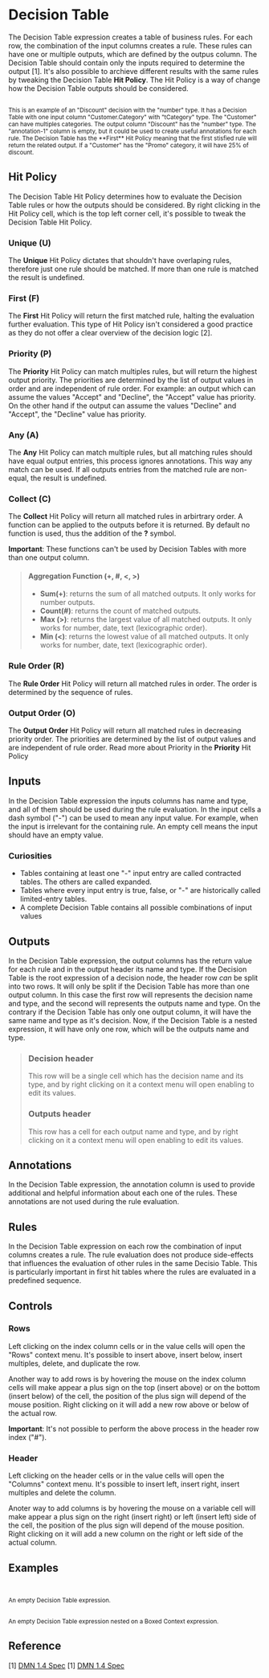 
<Meta title="MDX/Decision Table" of={DecisionTable} />

# Decision Table

The Decision Table expression creates a table of business rules. For each row, the
combination of the input columns creates a rule. These rules can have one or multiple
outputs, which are defined by the outpus column. The Decision Table should contain only
the inputs required to determine the output [1]. It's also possible to archieve
different results with the same rules by tweaking the Decision Table **Hit Policy**.
The Hit Policy is a way of change how the Decision Table outputs should be considered.

<div style={{ display: "flex", flexDirection: "row" }}>
  <Story of={DecisionTable.Discount} />
  <small>
    <br />
    This is an example of an "Discount" decision with the "number" type. It has a Decision Table with one input column "Customer.Category"
    with "tCategory" type. The "Customer" can have multiples categories. The output column "Discount" has the "number" type.
    The "annotation-1" column is empty, but it could be used to create useful annotations for each rule. The Decision Table
    has the **First** Hit Policy meaning that the first stisfied rule will return the related output. If a "Customer" has
    the "Promo" category, it will have 25% of discount.
  </small>
</div>

## Hit Policy

The Decision Table Hit Policy determines how to evaluate the Decision Table rules or
how the outputs should be considered. By right clicking in the Hit Policy cell, which
is the top left corner cell, it's possible to tweak the Decision Table Hit Policy.

### Unique (U)

The **Unique** Hit Policy dictates that shouldn't have overlaping rules, therefore
just one rule should be matched. If more than one rule is matched the result is
undefined.

### First (F)

The **First** Hit Policy will return the first matched rule, halting the evaluation
further evaluation. This type of Hit Policy isn't considered a good practice as they
do not offer a clear overview of the decision logic [2].

### Priority (P)

The **Priority** Hit Policy can match multiples rules, but will return the highest
output priority. The priorities are determined by the list of output values in order
and are independent of rule order. For example: an output which can assume the values
"Accept" and "Decline", the "Accept" value has priority. On the other hand if the
output can assume the values "Decline" and "Accept", the "Decline" value has priority.

### Any (A)

The **Any** Hit Policy can match multiple rules, but all matching rules should have
equal output entries, this process ignores annotations. This way any match can be
used. If all outputs entries from the matched rule are non-equal, the result is undefined.

### Collect (C)

The **Collect** Hit Policy will return all matched rules in arbirtrary order. A
function can be applied to the outputs before it is returned. By default no function
is used, thus the addition of the **?** symbol.

**Important**: These functions can't be used by Decision Tables with more
than one output column.

> #### Aggregation Function (+, #, \<, >)
>
> - **Sum(+)**: returns the sum of all matched outputs. It only works for number outputs.
> - **Count(#)**: returns the count of matched outputs.
> - **Max (>)**: returns the largest value of all matched outputs. It only works for number,
>   date, text (lexicographic order).
> - **Min (\<)**: returns the lowest value of all matched outputs. It only works for number,
>   date, text (lexicographic order).

### Rule Order (R)

The **Rule Order** Hit Policy will return all matched rules in order. The order is
determined by the sequence of rules.

### Output Order (O)

The **Output Order** Hit Policy will return all matched rules in decreasing
priority order. The priorities are determined by the list of output values and are
independent of rule order. Read more about Priority in the **Priority** Hit Policy

## Inputs

In the Decision Table expression the inputs columns has name and type, and all of them
should be used during the rule evaluation. In the input cells a dash symbol ("-") can
be used to mean any input value. For example, when the input is irrelevant for the
containing rule. An empty cell means the input should have an empty value.

### Curiosities

- Tables containing at least one "-" input entry are called contracted tables. The others are called expanded.
- Tables where every input entry is true, false, or "-" are historically called limited-entry tables.
- A complete Decision Table contains all possible combinations of input values

## Outputs

In the Decision Table expression, the output columns has the return value for each rule
and in the output header its name and type.
If the Decision Table is the root expression of a decision node, the header row
_can_ be split into two rows. It will only be split if the Decision Table has more
than one output column. In this case the first row will represents the decision name
and type, and the second will represents the outputs name and type. On the contrary
if the Decision Table has only one output column, it will have the same name and type
as it's decision. Now, if the Decision Table is a nested expression, it will have
only one row, which will be the outputs name and type.

> ### Decision header
>
> This row will be a single cell which has the decision name and its type,
> and by right clicking on it a context menu will open enabling to edit its values.
>
> ### Outputs header
>
> This row has a cell for each output name and type, and by right clicking on
> it a context menu will open enabling to edit its values.

## Annotations

In the Decision Table expression, the annotation column is used to provide additional
and helpful information about each one of the rules. These annotations are not used
during the rule evaluation.

## Rules

In the Decision Table expression on each row the combination of input columns creates
a rule. The rule evaluation does not produce side-effects that influences the evaluation
of other rules in the same Decisio Table. This is particularly important in first
hit tables where the rules are evaluated in a predefined sequence.

## Controls

### Rows

Left clicking on the index column cells or in the value cells will open the "Rows" context menu.
It's possible to insert above, insert below, insert multiples, delete, and duplicate the row.

Another way to add rows is by hovering the mouse on the index column cells will make appear a plus sign on the top (insert above)
or on the bottom (insert below) of the cell, the position of the plus sign will depend of the mouse position.
Right clicking on it will add a new row above or below of the actual row.

**Important**: It's not possible to perform the above process in the header row index ("#").

### Header

Left clicking on the header cells or in the value cells will open the "Columns" context menu.
It's possible to insert left, insert right, insert multiples and delete the column.

Anoter way to add columns is by hovering the mouse on a variable cell will make appear a plus sign on the right (insert right)
or left (insert left) side of the cell, the position of the plus sign will depend of the mouse position.
Right clicking on it will add a new column on the right or left side of the actual column.

## Examples

<div style={{ display: "flex", flexDirection: "column" }}>
  <div style={{ display: "flex", flexDirection: "row" }}>
    <Story of={DecisionTable.Base} />
    <small>
      <br />
      <br />
      An empty Decision Table expression.
    </small>
  </div>

  <div style={{ display: "flex", flexDirection: "row" }}>
    <Story of={DecisionTable.Nested} />
    <small>
      <br />
      <br />
      An empty Decision Table expression nested on a Boxed Context expression.
    </small>
  </div>
</div>

## Reference

[1] [DMN 1.4 Spec](https://www.omg.org/spec/DMN/1.4/Beta1/PDF#page=77)
[1] [DMN 1.4 Spec](https://www.omg.org/spec/DMN/1.4/Beta1/PDF#page=88)
